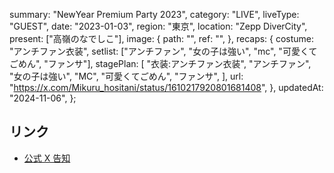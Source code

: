   summary: "NewYear Premium Party 2023",
  category: "LIVE",
  liveType: "GUEST",
  date: "2023-01-03",
  region: "東京",
  location: "Zepp DiverCity",
  present: ["高嶺のなでしこ"],
  image: {
    path: "",
    ref: "",
  },
  recaps: {
    costume: "アンチファン衣装",
    setlist: ["アンチファン", "女の子は強い", "mc", "可愛くてごめん", "ファンサ"],
    stagePlan: [
      "衣装:アンチファン衣装",
      "アンチファン",
      "女の子は強い",
      "MC",
      "可愛くてごめん",
      "ファンサ",
    ],
    url: "https://x.com/Mikuru_hositani/status/1610217920801681408",
  },
  updatedAt: "2024-11-06",
};

## リンク

- [公式 X 告知](https://x.com/takanenofficial/status/1594571312290111488)
